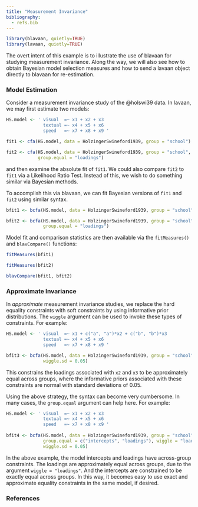 ```yaml
---
title: "Measurement Invariance"
bibliography:
  - refs.bib
---
```


```r
library(blavaan, quietly=TRUE)
library(lavaan, quietly=TRUE)
```

The overt intent of this example is to illustrate the use of blavaan for studying measurement invariance. Along the way, we will also see how to obtain Bayesian model selection measures and how to send a lavaan object directly to blavaan for re-estimation.


### Model Estimation
Consider a measurement invariance study of the @holswi39 data. In lavaan, we may first estimate two models:

```r
HS.model <- ' visual  =~ x1 + x2 + x3
              textual =~ x4 + x5 + x6
              speed   =~ x7 + x8 + x9 '

fit1 <- cfa(HS.model, data = HolzingerSwineford1939, group = "school")

fit2 <- cfa(HS.model, data = HolzingerSwineford1939, group = "school",
            group.equal = "loadings")
```
and then examine the absolute fit of `fit1`. We could also compare `fit2` to `fit1` via a Likelihood Ratio Test.  Instead of this, we wish to do something similar via Bayesian methods.

To accomplish this via blavaan, we can fit Bayesian versions of `fit1` and `fit2` using similar syntax. 
```r
bfit1 <- bcfa(HS.model, data = HolzingerSwineford1939, group = "school")

bfit2 <- bcfa(HS.model, data = HolzingerSwineford1939, group = "school", 
              group.equal = "loadings")
```

Model fit and comparison statistics are then available via the `fitMeasures()` and `blavCompare()` functions:
```r
fitMeasures(bfit1)

fitMeasures(bfit2)

blavCompare(bfit1, bfit2)
```


### Approximate Invariance
In *approximate* measurement invariance studies, we replace the hard equality constraints with soft constraints by using informative prior distributions. The `wiggle` argument can be used to invoke these types of constraints. For example:

```r
HS.model <- ' visual  =~ x1 + c("a", "a")*x2 + c("b", "b")*x3
              textual =~ x4 + x5 + x6
              speed   =~ x7 + x8 + x9 '

bfit3 <- bcfa(HS.model, data = HolzingerSwineford1939, group = "school", wiggle = c("a", "b"),
              wiggle.sd = 0.05)
```

This constrains the loadings associated with `x2` and `x3` to be approximately equal across groups, where the informative priors associated with these constraints are normal with standard deviations of 0.05.

Using the above strategy, the syntax can become very cumbersome. In many cases, the `group.equal` argument can help here. For example:

```r
HS.model <- ' visual  =~ x1 + x2 + x3
              textual =~ x4 + x5 + x6
              speed   =~ x7 + x8 + x9 '
     
bfit4 <- bcfa(HS.model, data = HolzingerSwineford1939, group = "school",
              group.equal = c("intercepts", "loadings"), wiggle = "loadings",
              wiggle.sd = 0.05)
```

In the above example, the model intercepts and loadings have across-group constraints. The loadings are approximately equal across groups, due to the argument `wiggle = "loadings"`. And the intercepts are constrained to be exactly equal across groups. In this way, it becomes easy to use exact and approximate equality constraints in the same model, if desired.


### References

